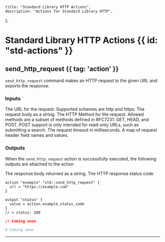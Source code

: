     title: "Standard Library HTTP Actions",
    description: "Actions for Standard Library HTTP",
};

# Standard Library HTTP Actions {{ id: "std-actions" }}



## send_http_request {{ tag: 'action' }}

`send_http_request` command makes an HTTP request to the given URL and exports the response.

### Inputs

<Properties>


  <Property name="url" type="required">
    The URL for the request. Supported schemes are http and https.
  </Property>


  <Property name="request_body" type="optional">
    The request body as a string.
  </Property>


  <Property name="method" type="optional">
    The HTTP Method for the request. 
Allowed methods are a subset of methods defined in RFC7231: GET, HEAD, and POST. 
POST support is only intended for read-only URLs, such as submitting a search.
  </Property>


  <Property name="request_timeout_ms" type="optional">
    The request timeout in milliseconds.
  </Property>


  <Property name="request_headers" type="optional">
    A map of request header field names and values.
  </Property>


</Properties>

### Outputs

<Note>

When the `send_http_request` action is successfully executed, the following outputs are attached to the action

</Note>

<Properties>


  <Property name="response_body">
    The response body returned as a string.
  </Property>


  <Property name="status_code">
    The HTTP response status code.
  </Property>


</Properties>

<CodeGroup title="Example using send_http_request">


```hcl {{ title: 'main.tx' }}
action "example" "std::send_http_request" {
  url = "https://example.com"
}

output "status" {
  value = action.example.status_code
}
// > status: 200

```


```json {{ title: 'main.json' }}
// Coming soon
```

```yaml {{ title: 'main.yaml' }}
# Coming soon
```

</CodeGroup>

---

